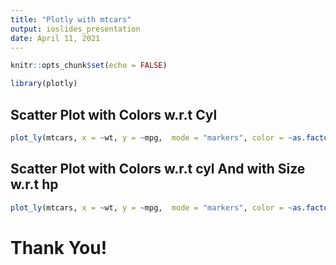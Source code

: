 ```yaml
---
title: "Plotly with mtcars"
output: ioslides_presentation
date: April 11, 2021
---
```


```r
knitr::opts_chunk$set(echo = FALSE)
```

```r
library(plotly)
```

## Scatter Plot with Colors w.r.t Cyl

```r
plot_ly(mtcars, x = ~wt, y = ~mpg,  mode = "markers", color = ~as.factor(cyl))
```

## Scatter Plot with Colors w.r.t cyl And with Size w.r.t hp

```r
plot_ly(mtcars, x = ~wt, y = ~mpg,  mode = "markers", color = ~as.factor(cyl), size = ~hp)
```

# Thank You!